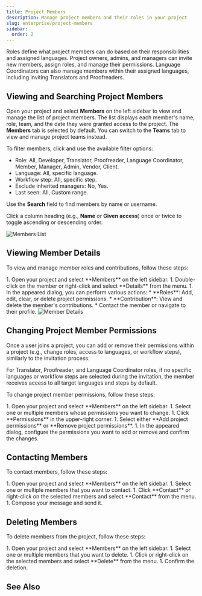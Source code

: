 ```yaml
---
title: Project Members
description: Manage project members and their roles in your project
slug: enterprise/project-members
sidebar:
  order: 2
---
```



Roles define what project members can do based on their responsibilities and assigned languages. Project owners, admins, and managers can invite new members, assign roles, and manage their permissions. Language Coordinators can also manage members within their assigned languages, including inviting Translators and Proofreaders.

## Viewing and Searching Project Members

Open your project and select **Members** on the left sidebar to view and manage the list of project members. The list displays each member's name, role, team, and the date they were granted access to the project. The **Members** tab is selected by default. You can switch to the **Teams** tab to view and manage project teams instead.

To filter members, click <Icon name="mdi:filter-variant" class="inline-icon" /> and use the available filter options:

* Role: All, Developer, Translator, Proofreader, Language Coordinator, Member, Manager, Admin, Vendor, Client.
* Language: All, specific language.
* Workflow step: All, specific step.
* Exclude inherited managers: No, Yes.
* Last seen: All, Custom range.

Use the **Search** field to find members by name or username.

Click a column heading (e.g., **Name** or **Given access**) once or twice to toggle ascending or descending order.

<Image src={membersList} alt="Members List" />

## Viewing Member Details

To view and manage member roles and contributions, follow these steps:

<Steps>
  1. Open your project and select **Members** on the left sidebar.
  1. Double-click on the member or right-click and select **Details** from the menu.
  1. In the appeared dialog, you can perform various actions:
      * **Roles**: Add, edit, clear, or delete project permissions.
      * **Contribution**: View and delete the member's contributions.
      * Contact the member or navigate to their profile.
</Steps>

<Image src={memberDetails} alt="Member Details" class="width-lg crowdin-modal" />

## Changing Project Member Permissions

Once a user joins a project, you can add or remove their permissions within a project (e.g., change roles, access to languages, or workflow steps), similarly to the invitation process.

For Translator, Proofreader, and Language Coordinator roles, if no specific languages or workflow steps are selected during the invitation, the member receives access to all target languages and steps by default.

To change project member permissions, follow these steps:

<Steps>
  1. Open your project and select **Members** on the left sidebar.
  1. Select one or multiple members whose permissions you want to change.
  1. Click **Permissions** in the upper-right corner.
  1. Select either **Add project permissions** or **Remove project permissions**.
  1. In the appeared dialog, configure the permissions you want to add or remove and confirm the changes.
</Steps>

## Contacting Members

To contact members, follow these steps:

<Steps>
  1. Open your project and select **Members** on the left sidebar.
  1. Select one or multiple members that you want to contact.
  1. Click **Contact** or right-click on the selected members and select **Contact** from the menu.
  1. Compose your message and send it.
</Steps>

## Deleting Members

To delete members from the project, follow these steps:

<Steps>
  1. Open your project and select **Members** on the left sidebar.
  1. Select one or multiple members that you want to delete.
  1. Click <Icon name="mdi:delete" class="inline-icon" /> or right-click on the selected members and select **Delete** from the menu.
  1. Confirm the deletion.
</Steps>

## See Also

<CardGrid>
  <LinkCard
    title="Inviting People"
    description="Learn how to invite people to your translation project."
    href="/enterprise/inviting-people/"
  />
  <LinkCard
    title="Roles"
    description="Learn more about the roles and permissions in Crowdin."
    href="/enterprise/roles/"
  />
</CardGrid>
